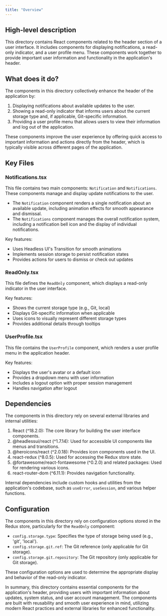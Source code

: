 ```yaml
---
title: "Overview"
---
```


## High-level description
This directory contains React components related to the header section of a user interface. It includes components for displaying notifications, a read-only indicator, and a user profile menu. These components work together to provide important user information and functionality in the application's header.

## What does it do?
The components in this directory collectively enhance the header of the application by:

1. Displaying notifications about available updates to the user.
2. Showing a read-only indicator that informs users about the current storage type and, if applicable, Git-specific information.
3. Providing a user profile menu that allows users to view their information and log out of the application.

These components improve the user experience by offering quick access to important information and actions directly from the header, which is typically visible across different pages of the application.

## Key Files

### Notifications.tsx
This file contains two main components: `Notification` and `Notifications`. These components manage and display update notifications to the user.

- The `Notification` component renders a single notification about an available update, including animation effects for smooth appearance and dismissal.
- The `Notifications` component manages the overall notification system, including a notification bell icon and the display of individual notifications.

Key features:
- Uses Headless UI's Transition for smooth animations
- Implements session storage to persist notification states
- Provides actions for users to dismiss or check out updates

### ReadOnly.tsx
This file defines the `ReadOnly` component, which displays a read-only indicator in the user interface.

Key features:
- Shows the current storage type (e.g., Git, local)
- Displays Git-specific information when applicable
- Uses icons to visually represent different storage types
- Provides additional details through tooltips

### UserProfile.tsx
This file contains the `UserProfile` component, which renders a user profile menu in the application header.

Key features:
- Displays the user's avatar or a default icon
- Provides a dropdown menu with user information
- Includes a logout option with proper session management
- Handles navigation after logout

## Dependencies
The components in this directory rely on several external libraries and internal utilities:

1. React (^18.2.0): The core library for building the user interface components.
2. @headlessui/react (^1.7.14): Used for accessible UI components like menus and transitions.
3. @heroicons/react (^2.0.18): Provides icon components used in the UI.
4. react-redux (^8.0.5): Used for accessing the Redux store state.
5. @fortawesome/react-fontawesome (^0.2.0) and related packages: Used for rendering various icons.
6. react-router-dom (^6.11.1): Provides navigation functionality.

Internal dependencies include custom hooks and utilities from the application's codebase, such as `useError`, `useSession`, and various helper functions.

## Configuration
The components in this directory rely on configuration options stored in the Redux store, particularly for the `ReadOnly` component:

- `config.storage.type`: Specifies the type of storage being used (e.g., 'git', 'local').
- `config.storage.git.ref`: The Git reference (only applicable for Git storage).
- `config.storage.git.repository`: The Git repository (only applicable for Git storage).

These configuration options are used to determine the appropriate display and behavior of the read-only indicator.

In summary, this directory contains essential components for the application's header, providing users with important information about updates, system status, and user account management. The components are built with reusability and smooth user experience in mind, utilizing modern React practices and external libraries for enhanced functionality.